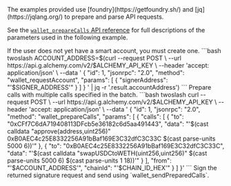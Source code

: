 <Info>
  The examples provided use [foundry](https://getfoundry.sh/) and
  [jq](https://jqlang.org/) to prepare and parse API requests.
</Info>

See the [`wallet_prepareCalls` API
reference](/wallets/api/smart-wallets/wallet-api-endpoints/wallet-api-endpoints/wallet-prepare-calls)
for full descriptions of the parameters used in the following example.

<Steps>
  <Step title="(If Needed) Request Account">
    If the user does not yet have a smart account, you must create one.
```bash twoslash
  ACCOUNT_ADDRESS=$(curl --request POST \
  --url https://api.g.alchemy.com/v2/$ALCHEMY_API_KEY \
  --header 'accept: application/json' \
  --data '
{
  "id": 1,
  "jsonrpc": "2.0",
  "method": "wallet_requestAccount",
  "params": [
    { 
      "signerAddress": "'$SIGNER_ADDRESS'"
    }
  ]
}
' | jq -r '.result.accountAddress')
```
  </Step>
  <Step title="Prepare Calls">
    Prepare calls with multiple calls specified in the batch.
```bash twoslash
curl --request POST \
  --url https://api.g.alchemy.com/v2/$ALCHEMY_API_KEY \
  --header 'accept: application/json' \
  --data '
{
  "id": 1,
  "jsonrpc": "2.0",
  "method": "wallet_prepareCalls",
  "params": [
    {
      "calls": [
        {
          "to": "0xCFf7C6dA719408113DFcb5e36182c6d5aa491443",
          "data": "'$(cast calldata "approve(address,uint256)" 0xB0AEC4c25E8332256A91bBaf169E3C32dfC3C33C $(cast parse-units 5000 6))'"  
        },
        {
          "to": "0xB0AEC4c25E8332256A91bBaf169E3C32dfC3C33C",
          "data": "'$(cast calldata "swapUSDCtoWETH(uint256,uint256)" $(cast parse-units 5000 6) $(cast parse-units 1 18))'"
        } 
      ],
      "from": "'$ACCOUNT_ADDRESS'",
      "chainId": "'$CHAIN_ID_HEX'"
    }
  ]
}'
```
  </Step>
  <Step title="Sign & Send">
    Sign the returned signature request and send using `wallet_sendPreparedCalls`.
  </Step>
</Steps>
